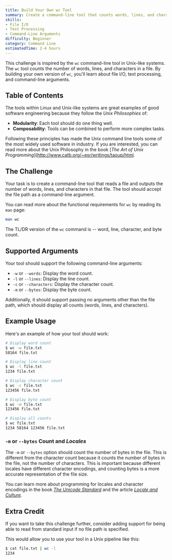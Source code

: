 ```yaml
---
title: Build Your Own wc Tool
summary: Create a command-line tool that counts words, lines, and characters in a file. Learn about file I/O and text processing.
skills:
- File I/O
- Text Processing
- Command-Line Arguments
difficulty: Beginner
category: Command Line
estimatedTime: 2-4 hours
---
```


This challenge is inspired by the `wc` command-line tool in Unix-like systems. The `wc` tool counts the number of words, lines, and characters in a file. By building your own version of `wc`, you'll learn about file I/O, text processing, and command-line arguments.

## Table of Contents

The tools within Linux and Unix-like systems are great examples of good software engineering because they follow the _Unix Philosophies_ of:

- **Modularity**: Each tool should do one thing well.
- **Composability**: Tools can be combined to perform more complex tasks.

Following these principles has made the Unix command line tools some of the most widely used software in industry. If you are interested, you can read more about the Unix Philosophy in the book [_The Art of Unix Programming_](http://www.catb.org/~esr/writings/taoup/html.

## The Challenge

Your task is to create a command-line tool that reads a file and outputs the number of words, lines, and characters in that file. The tool should accept the file path as a command-line argument.

You can read more about the functional requirements for `wc` by reading its `man` page:

```bash
man wc
```

The TL/DR version of the `wc` command is -- word, line, character, and byte count.

## Supported Arguments

Your tool should support the following command-line arguments:

- `-w` or `--words`: Display the word count.
- `-l` or `--lines`: Display the line count.
- `-c` or `--characters`: Display the character count.
- `-m` or `--bytes`: Display the byte count.

Additionally, it should support passing no arguments other than the file path, which should display all counts (words, lines, and characters).

## Example Usage

Here's an example of how your tool should work:

```bash
# Display word count
$ wc -w file.txt
58164 file.txt

# Display line count
$ wc -l file.txt
1234 file.txt

# Display character count
$ wc -c file.txt
123456 file.txt

# Display byte count
$ wc -m file.txt
123456 file.txt

# Display all counts
$ wc file.txt
1234 58164 123456 file.txt
```

### `-m` or `--bytes` Count and _Locales_

The `-m` or `--bytes` option should count the number of bytes in the file. This is different from the character count because it counts the number of bytes in the file, not the number of characters. This is important because different locales have different character encodings, and counting bytes is a more accurate representation of the file size.

You can learn more about programming for locales and character encodings in the book [_The Unicode Standard_](https://www.unicode.org/standard/standard.html) and the article [_Locale and Culture_](https://learn.microsoft.com/en-us/globalization/locale/locale-and-culture).

## Extra Credit

If you want to take this challenge further, consider adding support for being able to read from standard input if no file path is specified.

This would allow you to use your tool in a Unix pipeline like this:

```bash
$ cat file.txt | wc -l
1234
```
